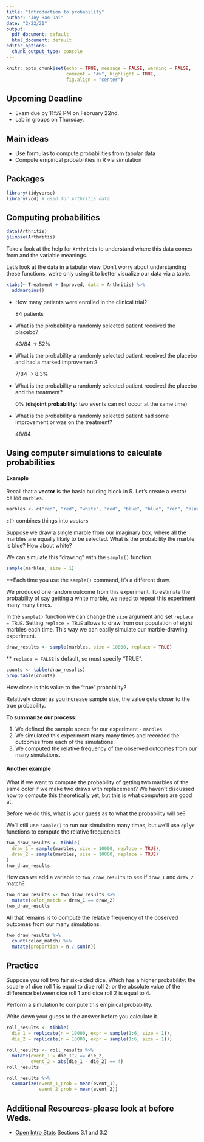 ```yaml
---
title: "Introduction to probability"
author: "Joy Bao-Dai"
date: "2/22/21"
output:
  pdf_document: default
  html_document: default
editor_options:
  chunk_output_type: console
---
```


```r
knitr::opts_chunk$set(echo = TRUE, message = FALSE, warning = FALSE,
                      comment = "#>", highlight = TRUE,
                      fig.align = "center")
```

## Upcoming Deadline

- Exam due by 11:59 PM on February 22nd.
- Lab in groups on Thursday.

## Main ideas

- Use formulas to compute probabilities from tabular data
- Compute empirical probabilities in R via simulation

## Packages

```r
library(tidyverse)
library(vcd) # used for Arthritis data
```

## Computing probabilities

```r
data(Arthritis)
glimpse(Arthritis)
```

Take a look at the help for `Arthritis` to understand where this data comes
from and the variable meanings.

Let's look at the data in a tabular view. Don't worry about understanding these
functions, we're only using it to better visualize our data via a table.

```r
xtabs(~ Treatment + Improved, data = Arthritis) %>% 
  addmargins()
```

- How many patients were enrolled in the clinical trial?

  84 patients

- What is the probability a randomly selected patient received the placebo?

  43/84 -> 52%

- What is the probability a randomly selected patient received the placebo
  and had a marked improvement?
  
  7/84 -> 8.3%
  
- What is the probability a randomly selected patient received the placebo
  and the treatment?
  
  0% (**disjoint probability**: two events can not occur at the same time)
  
- What is the probability a randomly selected patient had some improvement or
  was on the treatment?
  
  48/84

## Using computer simulations to calculate probabilities

#### Example

Recall that a **vector** is the basic building block in R. Let's create
a vector called `marbles`.

```r
marbles <- c("red", "red", "white", "red", "blue", "blue", "red", "blue")
```

`c()` combines things into *vectors*

Suppose we draw a single marble from our imaginary box, where all the marbles
are equally likely to be selected. What is the probability the marble is blue? 
How about white?

We can simulate this "drawing" with the `sample()` function.

```r
sample(marbles, size = 1)
```

**Each time you use the `sample()` command, it's a different draw. 

We produced one random outcome from this experiment. To estimate the probability 
of say getting a white marble, we need to repeat this experiment many many
times.

In the `sample()` function we can change the `size` argument and set
`replace = TRUE`. Setting `replace = TRUE` allows to draw from our population
of eight marbles each time. This way we can easily simulate our marble-drawing 
experiment.

```r
draw_results <- sample(marbles, size = 10000, replace = TRUE)
```

** `replace = FALSE` is default, so must specify "TRUE". 

```r
counts <- table(draw_results)
prop.table(counts)
```

How close is this value to the "true" probability?

Relatively close; as you increase sample size, the value gets closer to the true probability.

**To summarize our process:**

1. We defined the sample space for our experiment - `marbles`
2. We simulated this experiment many many times and recorded the outcomes from
   each of the simulations.
3. We computed the relative frequency of the observed outcomes from our many
   simulations.
   
#### Another example

What if we want to compute the probability of getting two marbles of the same
color if we make two draws with replacement? We haven't discussed how to
compute this theoretically yet, but this is what computers are good at.

Before we do this, what is your guess as to what the probability will be?

We'll still use `sample()` to run our simulation many times, but we'll
use `dplyr` functions to compute the relative frequencies.

```r
two_draw_results <- tibble(
  draw_1 = sample(marbles, size = 10000, replace = TRUE),
  draw_2 = sample(marbles, size = 10000, replace = TRUE)
)
two_draw_results
```

How can we add a variable to `two_draw_results` to see if `draw_1` and `draw_2`
match?

```r
two_draw_results <- two_draw_results %>% 
  mutate(color_match = draw_1 == draw_2)
two_draw_results
```

All that remains is to compute the relative frequency of the observed outcomes 
from our many simulations.

```r
two_draw_results %>% 
  count(color_match) %>% 
  mutate(proportion = n / sum(n))
```

## Practice

Suppose you roll two fair six-sided dice. Which has a higher probability:
the square of dice roll 1 is equal to dice roll 2; or the absolute value of the
difference between dice roll 1 and dice roll 2 is equal to 4.

Perform a simulation to compute this empirical probability.

Write down your guess to the answer before you calculate it.

```r
roll_results <- tibble(
  die_1 = replicate(n = 10000, expr = sample(1:6, size = 1)),
  die_2 = replicate(n = 10000, expr = sample(1:6, size = 1)))
```

```r
roll_results <- roll_results %>%
  mutate(event_1 = die_1^2 == die_2,
         event_2 = abs(die_1 - die_2) == 4)
roll_results
```

```r
roll_results %>%
  summarize(event_1_prob = mean(event_1),
            event_2_prob = mean(event_2))
```

## Additional Resources-please look at before Weds.

- [Open Intro Stats](https://www.openintro.org/book/os/) Sections 3.1 and 3.2
